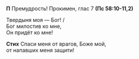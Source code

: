 **П** Премудрость! Прокимен, глас 7 **(Пс 58:10-11,2)**

Твердыня моя — Бог! /  
Бог милостив ко мне,  
Он придёт ко мне!

**Стих** Спаси меня от врагов, Боже мой,  
от напавших меня защити!

